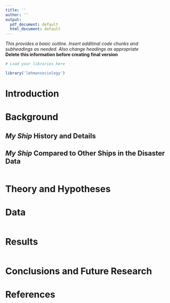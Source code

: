 ```yaml
---
title: ''
author: ''
output:
  pdf_document: default
  html_document: default
---
```


_This provides a basic outline. Insert additinal code chunks and 
subheadings as needed. Also change headings as appropriate _  
**Delete this information before creating final version**
 
```r
# Load your libraries here

library('lehmansociology')

```

# Introduction



# Background


## _My Ship_ History and Details 


## _My Ship_ Compared to Other Ships in the Disaster Data

```r

```



# Theory and Hypotheses



# Data


````r


````

# Results


```r

```


# Conclusions and Future Research


# References
